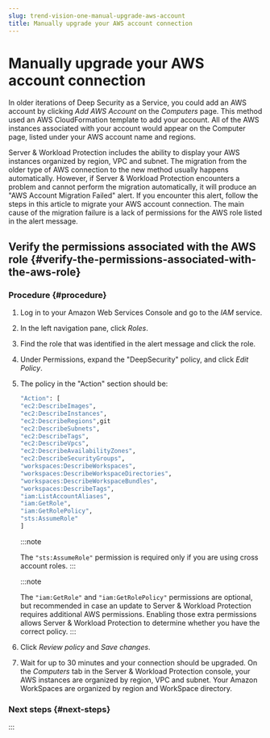 ```yaml
---
slug: trend-vision-one-manual-upgrade-aws-account
title: Manually upgrade your AWS account connection
---
```

# Manually upgrade your AWS account connection

In older iterations of Deep Security as a Service, you could add an AWS account by clicking *Add AWS Account* on the *Computers* page. This method used an AWS CloudFormation template to add your account. All of the AWS instances associated with your account would appear on the Computer page, listed under your AWS account name and regions.

Server & Workload Protection includes the ability to display your AWS instances organized by region, VPC and subnet. The migration from the older type of AWS connection to the new method usually happens automatically. However, if Server & Workload Protection encounters a problem and cannot perform the migration automatically, it will produce an "AWS Account Migration Failed" alert. If you encounter this alert, follow the steps in this article to migrate your AWS account connection. The main cause of the migration failure is a lack of permissions for the AWS role listed in the alert message.

## Verify the permissions associated with the AWS role {#verify-the-permissions-associated-with-the-aws-role}

### Procedure {#procedure}

1.  Log in to your Amazon Web Services Console and go to the *IAM* service.

2.  In the left navigation pane, click *Roles*.

3.  Find the role that was identified in the alert message and click the role.

4.  Under Permissions, expand the "DeepSecurity" policy, and click *Edit Policy*.

5.  The policy in the "Action" section should be:

    ```bash
    "Action": [
    "ec2:DescribeImages",
    "ec2:DescribeInstances",
    "ec2:DescribeRegions",git
    "ec2:DescribeSubnets",
    "ec2:DescribeTags",
    "ec2:DescribeVpcs",
    "ec2:DescribeAvailabilityZones",
    "ec2:DescribeSecurityGroups",
    "workspaces:DescribeWorkspaces",
    "workspaces:DescribeWorkspaceDirectories",
    "workspaces:DescribeWorkspaceBundles",
    "workspaces:DescribeTags",
    "iam:ListAccountAliases",
    "iam:GetRole",
    "iam:GetRolePolicy",
    "sts:AssumeRole"
    ]
    ```

    :::note

    The `"sts:AssumeRole"` permission is required only if you are using cross account roles.
    :::

    :::note

    The `"iam:GetRole"` and `"iam:GetRolePolicy"` permissions are optional, but recommended in case an update to Server & Workload Protection requires additional AWS permissions. Enabling those extra permissions allows Server & Workload Protection to determine whether you have the correct policy.
    :::

6.  Click *Review policy* and *Save changes*.

7.  Wait for up to 30 minutes and your connection should be upgraded. On the *Computers* tab in the Server & Workload Protection console, your AWS instances are organized by region, VPC and subnet. Your Amazon WorkSpaces are organized by region and WorkSpace directory.

### Next steps {#next-steps}
:::
